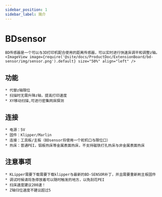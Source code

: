 ```yaml
---
sidebar_position: 1
sidebar_label: 简介
---
```




# BDsensor

    BD传感器是一个可以与3D打印机配合使用的距离传感器，可以实时进行快速床调平和调整z轴。
    <ImageView image={require('@site/docs/ProductDoc/ExtensionBoard/bd-sensor/img/sensor.png').default} size="50%" align="left" />

## 功能

    * 代替z轴限位
    * 扫描时无需升降z轴，提高打印速度
    * XY移动扫描,可进行密集网床探测



## 连接

    * 电源：5V
    * 固件：Klipper/Marlin
    * 连接：工具板/主板（BDsensor将使用一个舵机口与限位口）
    * 热床：普通PEI，铝板热床等金属表面热床，不支持磁铁打孔热床与非金属表面热床


## 注意事项

    * KLipper需要下载需要下载klipper与最新的BD-SENSOR补丁，并且需要重新刷主板固件
    * 调试时候请将急停放着可以随时触发的地方，以免刮花PEI
    * 扫床速度建议200速！
    * Z轴归位速度不建议超过5

